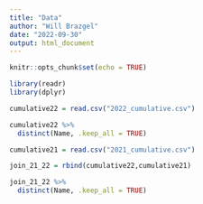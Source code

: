 ```yaml
---
title: "Data"
author: "Will Brazgel"
date: "2022-09-30"
output: html_document
---
```


```r
knitr::opts_chunk$set(echo = TRUE)
```

```r
library(readr)
library(dplyr)
```

```r
cumulative22 = read.csv("2022_cumulative.csv")
```

```r
cumulative22 %>% 
  distinct(Name, .keep_all = TRUE)
```

```r
cumulative21 = read.csv("2021_cumulative.csv")
```

```r
join_21_22 = rbind(cumulative22,cumulative21)
```

```r
join_21_22 %>% 
  distinct(Name, .keep_all = TRUE)
```


